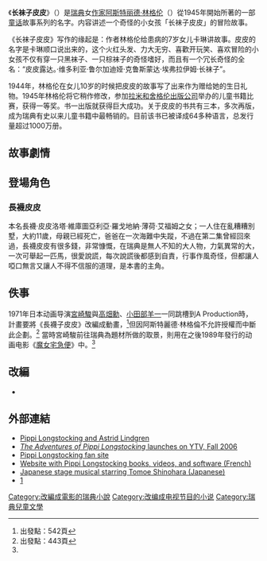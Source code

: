 {{noteTA
|T=zh-tw:長襪皮皮;zh-cn:长袜子皮皮;
|1=zh-tw:長襪皮皮;zh-cn:长袜子皮皮;
}}

《'''长袜子皮皮'''》（{{lang-sv|Pippi Långstrump}}）是[[瑞典|瑞典]]女[[作家|作家]][[阿斯特丽德·林格伦|阿斯特丽德·林格伦]]（{{lang-sv|Astrid Lindgren}}）從1945年開始所著的一部[[童话|童话]]故事系列的名字。内容讲述一个奇怪的小女孩「长袜子皮皮」的冒险故事。

《长袜子皮皮》写作的缘起是：作者林格伦给患病的7岁女儿卡琳讲故事。皮皮的名字是卡琳顺口说出来的，这个火红头发、力大无穷、喜歡开玩笑、喜欢冒险的小女孩不仅有穿一只黑袜子、一只棕袜子的奇怪嗜好，而且有一个冗长奇怪的全名：“皮皮露达。·维多利亚·鲁尔加迪娅·克鲁斯蒙达·埃弗拉伊姆·长袜子”。

1944年，林格伦在女儿10岁的时候把皮皮的故事写了出来作为赠给她的生日礼物。1945年林格伦将它稍作修改，参加[[拉米和舍格伦出版公司|拉米和舍格伦出版公司]]举办的儿童书籍比赛，获得一等奖。书一出版就获得巨大成功。关于皮皮的书共有三本，多次再版，成为瑞典有史以来儿童书籍中最畅销的。目前该书已被译成64多种语言，总发行量超过1000万册。

== 故事劇情 ==

== 登場角色 ==
=== 長襪皮皮 ===
本名長襪·皮皮洛塔·維庫圖亞利亞·羅戈地納·薄荷·艾福姆之女；一人住在亂糟糟別墅，大約11歲，母親已經死亡，爸爸在一次海難中失蹤，不過在第二集曾經回來過，長襪皮皮有很多錢，非常慷慨，在瑞典是無人不知的大人物，力氣異常的大，一次可舉起一匹馬，很愛說謊，每次說謊後都感到自責，行事作風奇怪，但都讓人啞口無言又讓人不得不信服的道理，是本書的主角。

== 佚事 ==
1971年日本动画导演[[宮崎駿|宮崎駿]]與[[高畑勳|高畑勳]]、[[小田部羊一|小田部羊一]]一同跳槽到A Production時，計畫要將《長襪子皮皮》改編成動畫，<ref name="StartingPointPage542">出發點：542頁</ref>但因阿斯特麗德·林格倫不允許授權而中斷此企劃。<ref>出發點：443頁</ref>
當時宮崎駿前往瑞典為題材所做的取景，則用在之後1989年發行的动画电影《[[魔女宅急便|魔女宅急便]]》中。<ref name="StartingPointPage542" />

== 改編 ==
* {{link-en|长袜子皮皮 (电视剧)|Pippi Longstocking (1969 TV series)}}

== 外部連結 ==
* [http://www.pippisworld.com Pippi Longstocking and Astrid Lindgren]
* [https://web.archive.org/web/19970412205051/http://www.ytv.com/ ''The Adventures of Pippi Longstocking'' launches on YTV, Fall 2006]
* [https://web.archive.org/web/20100221213319/http://w1.401.telia.com/~u40101705/pippisid.htm Pippi Longstocking fan site]
* [https://web.archive.org/web/20100527195956/http://www.polyglotte.org/pippi-langstrump-polyglot.html Website with Pippi Longstocking books, videos, and software (French)]
* [https://web.archive.org/web/20140306141834/http://pippi.macoron.jp/ Japanese stage musical starring [[Tomoe_Shinohara|Tomoe Shinohara]] (Japanese)]
* [http://www.astridlindgren.se/en/around-world/astrid-worldwide]

{{Authority control}}
{{DEFAULTSORT:Pippi Långstrump}}
[[Category:改編成電影的瑞典小說|Category:改編成電影的瑞典小說]]
[[Category:改编成电视节目的小说|Category:改编成电视节目的小说]]
[[Category:瑞典兒童文學|Category:瑞典兒童文學]]